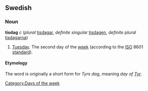 ==Swedish==
===Noun===
'''tisdag''' ''c'' (''plural'' [[tisdagar]], ''definite singular'' [[tisdagen]], ''definite plural'' [[tisdagarna]])

# [[Tuesday]]. The second day of the [[week]] (according to the [[ISO]] 8601 [[standard]]).

====Etymology====
The word is originally a short form for ''Tyrs dag'', meaning ''day of [[w:Tyr|Tyr]]''. 


[[Category:Days of the week]]